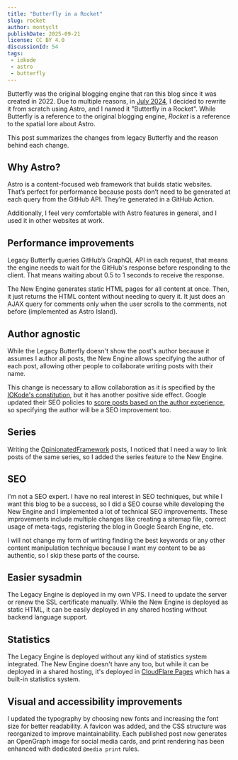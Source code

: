```yaml
---
title: "Butterfly in a Rocket"
slug: rocket
author: montyclt
publishDate: 2025-09-21
license: CC BY 4.0
discussionId: 54
tags:
 - iokode
 - astro
 - butterfly
---
```


Butterfly was the original blogging engine that ran this blog since it was created in 2022. Due to multiple
reasons, in [July 2024](https://x.com/Montyclt/status/1817346712408613041), I decided to rewrite it from scratch using Astro, and I named it
"Butterfly in a Rocket". While Butterfly is a reference to the original blogging engine, *Rocket* is a
reference to the spatial lore about Astro.

This post summarizes the changes from legacy Butterfly and the reason behind each change.

## Why Astro?

Astro is a content-focused web framework that builds static websites. That’s perfect for performance because
posts don’t need to be generated at each query from the GitHub API. They’re generated in a GitHub Action.

Additionally, I feel very comfortable with Astro features in general, and I used it in other websites at work.

## Performance improvements

Legacy Butterfly queries GitHub’s GraphQL API in each request, that means the engine needs to wait for the GitHub's
response before responding to the client. That means waiting about 0.5 to 1 seconds to receive the response.

The New Engine generates static HTML pages for all content at once. Then, it just returns the HTML content without
needing to query it. It just does an AJAX query for comments only when the user scrolls to the comments, not before
(implemented as Astro Island).

## Author agnostic

While the Legacy Butterfly doesn't show the post's author because it assumes I author all posts, the New Engine
allows specifying the author of each post, allowing other people to collaborate writing posts with their name.

This change is necessary to allow collaboration as it is specified by the [IOKode's constitution](https://iokode.blog/constitution), but it
has another positive side effect. Google updated their SEO policies to
[score posts based on the author experience](https://www.semrush.com/blog/eeat/), so specifying the author will be
a SEO improvement too.

## Series

Writing the [OpinionatedFramework](https://iokode.blog/posts/legacy/este-framework-tiene-opinion) posts, I noticed that I need a way to link posts of the same series,
so I added the series feature to the New Engine.

## SEO

I'm not a SEO expert. I have no real interest in SEO techniques, but while I want this blog to be a success,
so I did a SEO course while developing the New Engine and I implemented a lot of technical SEO improvements.
These improvements include multiple changes like creating a sitemap file, correct usage of meta-tags, registering
the blog in Google Search Engine, etc.

I will not change my form of writing finding the best keywords or any other content manipulation technique
because I want my content to be as authentic, so I skip these parts of the course.

## Easier sysadmin

The Legacy Engine is deployed in my own VPS. I need to update the server or renew the SSL certificate manually.
While the New Engine is deployed as static HTML, it can be easily deployed in any shared hosting without backend
language support.

## Statistics

The Legacy Engine is deployed without any kind of statistics system integrated. The New Engine doesn't have any
too, but while it can be deployed in a shared hosting, it's deployed in [CloudFlare Pages](https://pages.cloudflare.com/) which has a
built-in statistics system.

## Visual and accessibility improvements

I updated the typography by choosing new fonts and increasing the font size for better readability. A favicon
was added, and the CSS structure was reorganized to improve maintainability. Each published post now generates
an OpenGraph image for social media cards, and print rendering has been enhanced with dedicated `@media print`
rules.